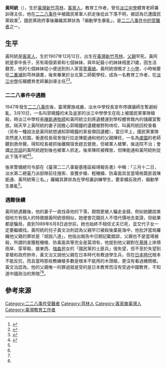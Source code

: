 '''黃阿統'''（{{Bd|1907年|12月12日||？}}），生於[[臺灣|臺灣]][[新竹|新竹]][[芎林|芎林]]，[[客家人|客家人]]，教育工作者，曾任[[淡江中學|淡江中學]]體育老師兼訓導主任，他在[[二二八事件|二二八事件]]中被國民黨軍人抓走後從此下落不明，被認為已遭國民黨殺害<ref name="Xie2020">{{cite news |author1=Dennis Xie |title=FEATURE: Taiwan’s first photo academic memorialized |url=https://www.taipeitimes.com/News/taiwan/archives/2020/09/06/2003742904 |agency=[[台北時報|台北時報]] |date=2020-09-06}}</ref>，國民黨政府事後羅織其罪狀為「煽動學生暴亂」，是[[二二八事件受難者列表|二二八事件中的受難者]]之一。

==生平==
黃阿統是[[客家人|客家人]]，生於1907年12月12日，出生在[[臺灣|臺灣]][[新竹|新竹]][[芎林|芎林]]，[[父親|父親]]早死。黃阿統是家中長子，另有兩個弟弟和七個妹妹，與年紀最小的妹妹相差21歲，因生活艱苦，他的七個妹妹從小便送到別人家當[[童養媳|童養媳]]。黃阿統很晚才上[[小學|小學]]，小時候要從[[二重埔_(新竹縣)|二重埔]]到芎林讀書，後來畢業於台北第二師範學校，成為一名教育工作者，在[[淡江中學|淡江中學]]任職體育老師兼訓導主任<ref name="蔣茉春2016">{{cite web |author1=蔣茉春 |title=928教師節，台灣人當紀念 為學生犧牲的淡江中學教師 |url=http://www.eastgate.org.tw/f2/index.php?load=read&id=1112 |website=東門教會 |date=2016-10-02}}</ref><ref name="張胡黎1996">{{cite book |author1=張炎憲 |author2=黎澄貴 |coauthors=胡慧玲 |title=《淡水河域二二八》 |date=1996-02-01 |publisher=財團法人吳三連台灣史料基金會 |isbn=9579963460}}</ref>。

===二二八事件中遇難===
1947年發生[[二二八事件|二二八事件]]後，臺灣實施戒嚴，淡水中學校長宣布停課讓師生暫避紛亂，3月10日，一名叫郭曉鐘的未及返家的淡江中學學生在街上被國民黨軍隊槍殺，時淡江中學校長[[陳能通|陳能通]][[牧師|牧師]]和黃阿統立刻將遺體運到學校體育館內的儲藏室暫放。隔天早上黃阿統的妻子因擔心郭曉鐘的遺體被野狗啃咬，叫黃阿統回校查看（另有一種說法是黃阿統想通知郭曉鐘的家長領回遺體），當日早上，國民黨軍隊突然進入校園，衝進校長宿舍強行拉走陳能通和他的父親陳旺，一名為[[盧園|盧園]]的老師聽到救命聲，得知校長被抓後離開宿舍趕去營救，但被軍人槍擊，後送院不治；會講[[北京話|北京話]]的黃阿統趕到後也被軍人抓走。後來陳旺被釋放，但陳能通和黃阿統則從此下落不明<ref name="楊碧川2017">{{cite news |author1=楊碧川 |title=台北、新北的228故事：被強押上車，從此一去不復返|url= https://www.twreporter.org/a/photos-228-taipei|agency=報導者 |date=2017-02-20}}</ref><ref name="張胡黎1996"/>。

後來警備總司令部在《臺灣二二八事變基隆區綏靖報告書》中稱：「三月十二日，淡水第二總臺乃派部隊前往搜索、查獲步槍、輕機橚、防毒面具並當場格斃匪首陳能通、黃阿統等三名。」羅織其罪狀為在學校裏訓練學生，要拿橚反政府，煽動學生暴亂<ref name="張胡黎1996"/>。

===遇難後續===
黃阿統遇難後，他的妻子一直找尋他的下落，期間更被人騙走金錢，例如她聽說某個地方有個人的特徵跟黃阿統很相似，她便會花錢託人不惜代價地去查證，但結果都是騙局，直到1989年6月8日過世前，她也始終不相信丈夫已死，並交代子女一定要繼續找。黃阿統的兒子黃文治則認為父親早已被殺後棄屍海中，他批評當局羅織他父親的罪狀是「胡說八道」，他指出報告中日期記載錯誤，父親也不是當場被殺，所謂的查獲輕機槍、防毒面具等完全是莫須有，他提到他父親對在[[基隆|基隆]]上岸揹雨傘、穿草鞋、搶東西、[[強姦|強姦]]民女的「國民黨的土匪兵」很失望，但不至於失望到拿槍和政府拚命，黃文治又說他父親在日本時代有教過學生兵，但在[[台灣日治時期|日本時代]]根本不能反抗，而且當時那些教練槍多數是根本不能用的木頭槍，更沒有看過機關槍。黃文治認為，他的父親唯一的罪過就是受的是日本教育而沒有受過中國教育，不知道中國政治的黑暗<ref name="楊碧川2017"/><ref name="張胡黎1996"/>。

==參考來源==
{{reflist}}
[[Category:二二八事件受難者|Category:二二八事件受難者]]
[[Category:芎林人|Category:芎林人]]
[[Category:客家裔臺灣人|Category:客家裔臺灣人]]
[[Category:臺灣教育工作者|Category:臺灣教育工作者]]